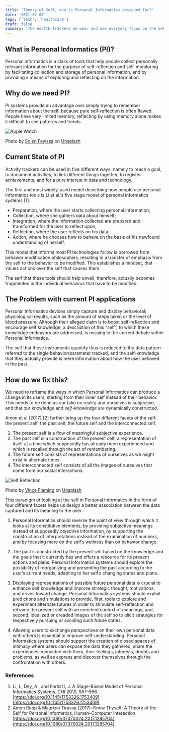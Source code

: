 ```yaml
---
title: 'Theory of Self, who is Personal Informatics designed for?'
date: '2021-07-04'
tags: ['tech', 'healthcare']
draft: false
summary: 'The health trackers we wear and use everyday focus on the behavior to be tracked, rather than the self from which the behaviour emerges. The self that these tools should help unveil, therefore, actually becomes fragmented in the individual behaviors that have to be modified.'
---
```


## What is Personal Informatics (PI)?

Personal informatics is a class of tools that help people collect personally relevant information for the purpose of self-reflection and self-monitoring by facilitating collection and storage of personal information, and by providing a means of exploring and reflecting on the information.

## Why do we need PI?

PI systems provide an advantage over simply trying to remember information about the self, because pure self-reflection is often flawed. People have very limited memory, reflecting by using memory alone makes it difficult to see patterns and trends.

<div className="w-full rounded-md">
  <div className="text-center">
    <Image alt="Apple Watch" src="/static/images/PI/apple-watch.jpg" width={640} height={426} />
  </div>
</div>

Photo by <a href="https://unsplash.com/@solenfeyissa?utm_source=unsplash&utm_medium=referral&utm_content=creditCopyText">Solen Feyissa</a> on <a href="https://unsplash.com/s/photos/apple-watch?utm_source=unsplash&utm_medium=referral&utm_content=creditCopyText">Unsplash</a>

## Current State of PI

Activity trackers can be used in five different ways, namely to reach a goal, to document activities, to link different things together, to register achievements, and for a pure interest in data and technology.

The first and most widely-used model describing how people use personal informatics tools is Li et al.’s five stage model of personal informatics systems [1].

- Preparation, where the user starts collecting personal information;
- Collection, where she gathers data about himself;
- Integration, where the information collected are prepared and
  transformed for the user to reflect upon;
- Reflection, where the user reflects on his data;
- Action, where he chooses how to behave on the basis of his
  newfound understanding of herself.

This model that informs most PI technologies follow is borrowed from behavior modification philosophies, resulting in a transfer of emphasis from the self to the behavior to be modified. This establishes a mindset, that values actions over the self that causes them.

The self that these tools should help unveil, therefore, actually becomes fragmented in the individual behaviors that have to be modified.

## The Problem with current PI applications

Personal Informatics devices simply capture and display behavioral/ physiological results, such as the amount of steps taken or the level of blood pressure. Although their alleged claim is to boost self-reflection and encourage self knowledge, a description of this “self”, to which these knowledge endeavors are addressed, is missing in the current debate within Personal Informatics.

The self that these instruments quantify thus is reduced to the data pattern referred to the single behavior/parameter tracked, and the self-knowledge that they actually provide is mere information about how the user behaved in the past.

## How do we fix this?

We need to reframe the ways in which Personal Informatics can produce a change in its users, starting from their inner self instead of their behavior.
This needs to be done as our take on reality and ourselves is subjective, and that our knowledge and _self-knowledge_ are dynamically constructed.

Amon et al (2017) [2] further bring up the four different facets of the self: the present self, the past self, the future self and the interconnected self.

1. The present self is a flow of meaningful subjective experience.
2. The past self is a construction of the present self, a representation of itself at a time which supposedly has already been experienced and which is recalled through the act of remembering.
3. The future self consists of representations of ourselves as we might exist in alternate times.
4. The interconnected self consists of all the images of ourselves that come from our social interactions.

<div className="w-full rounded-md">
  <div className="text-center">
    <Image alt="Self Reflection" src="/static/images/PI/reflection.jpg" width={640} height={426} />
  </div>
</div>

Photo by <a href="https://unsplash.com/@vincefleming?utm_source=unsplash&utm_medium=referral&utm_content=creditCopyText">Vince Fleming</a> on <a href="https://unsplash.com/s/photos/reflection?utm_source=unsplash&utm_medium=referral&utm_content=creditCopyText">Unsplash</a>

This paradigm of looking at the self in Personal Informatics in the form of four different facets helps us design a better association between the data captured and its meaning to the user.

1. Personal Informatics should reverse the point of view through which it looks at its constitutive elements, by providing subjective meanings instead of supposedly objective information, by supporting the construction of interpretations instead of the examination of numbers, and by focusing more on the self’s wellness than on behavior change.

2. The past is constructed by the present self based on the knowledge and the goals that it currently has and offers a resource for its present actions and plans. Personal Informatics
   systems should explore the possibility of reorganizing and presenting the past according to the user’s current needs, adapting to her self’s changing states and plans.

3. Displaying representations of possible future personal data is crucial to enhance self knowledge and improve strategic thought, motivations, and drives toward change. Personal Informatics systems should exploit predictions and simulations to provide, first, tools to explore and experiment alternate futures in order to stimulate self-reflection and reframe the present self with an enriched context of meanings; and, second, idealized or dreaded images of the self so to elicit strategies for respectively pursuing or avoiding such future states.

4. Allowing users to exchange perspectives on their own personal data with others is essential to improve self-understanding. Personal Informatics systems should support the creation of
   closed spaces of intimacy where users can expose the data they gathered, share the experiences connected with them, their feelings, interests, doubts and problems, as well as express and
   discover themselves through the confrontation with others.

### References

1. Li, I., Dey, A., and Forlizzi, J. A Stage-Based Model of Personal Informatics Systems. CHI 2010, 557–566. [https://doi.org/10.1145/1753326.1753409](https://doi.org/10.1145/1753326.1753409)
2. Amon Rapp & Maurizio Tirassa (2017): Know Thyself: A Theory of the Self for Personal Informatics, Human–Computer Interaction [https://doi.org/10.1080/07370024.2017.1285704](https://doi.org/10.1080/07370024.2017.1285704)
